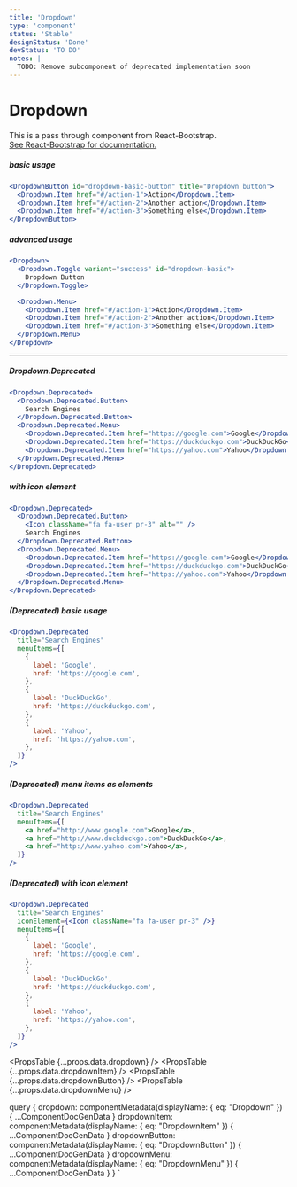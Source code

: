 ```yaml
---
title: 'Dropdown'
type: 'component'
status: 'Stable'
designStatus: 'Done'
devStatus: 'TO DO'
notes: |
  TODO: Remove subcomponent of deprecated implementation soon
---
```



# Dropdown

<SingleComponentStatus frontmatter={props?.pageContext?.frontmatter} />

<p style={{ fontSize: '1.5em' }}>
  This is a pass through component from React-Bootstrap.<br/>
  <a href="https://react-bootstrap.github.io/components/dropdowns/" target="_blank" rel="noopener noreferrer">
    See React-Bootstrap for documentation.
  </a>
</p>

##### basic usage
```jsx live
<DropdownButton id="dropdown-basic-button" title="Dropdown button">
  <Dropdown.Item href="#/action-1">Action</Dropdown.Item>
  <Dropdown.Item href="#/action-2">Another action</Dropdown.Item>
  <Dropdown.Item href="#/action-3">Something else</Dropdown.Item>
</DropdownButton>
```

##### advanced usage

```jsx live
<Dropdown>
  <Dropdown.Toggle variant="success" id="dropdown-basic">
    Dropdown Button
  </Dropdown.Toggle>

  <Dropdown.Menu>
    <Dropdown.Item href="#/action-1">Action</Dropdown.Item>
    <Dropdown.Item href="#/action-2">Another action</Dropdown.Item>
    <Dropdown.Item href="#/action-3">Something else</Dropdown.Item>
  </Dropdown.Menu>
</Dropdown>
```

***

##### Dropdown.Deprecated

```jsx live
<Dropdown.Deprecated>
  <Dropdown.Deprecated.Button>
    Search Engines
  </Dropdown.Deprecated.Button>
  <Dropdown.Deprecated.Menu>
    <Dropdown.Deprecated.Item href="https://google.com">Google</Dropdown.Deprecated.Item>
    <Dropdown.Deprecated.Item href="https://duckduckgo.com">DuckDuckGo</Dropdown.Deprecated.Item>
    <Dropdown.Deprecated.Item href="https://yahoo.com">Yahoo</Dropdown.Deprecated.Item>
  </Dropdown.Deprecated.Menu>
</Dropdown.Deprecated>
```

##### with icon element

```jsx live
<Dropdown.Deprecated>
  <Dropdown.Deprecated.Button>
    <Icon className="fa fa-user pr-3" alt="" />
    Search Engines
  </Dropdown.Deprecated.Button>
  <Dropdown.Deprecated.Menu>
    <Dropdown.Deprecated.Item href="https://google.com">Google</Dropdown.Deprecated.Item>
    <Dropdown.Deprecated.Item href="https://duckduckgo.com">DuckDuckGo</Dropdown.Deprecated.Item>
    <Dropdown.Deprecated.Item href="https://yahoo.com">Yahoo</Dropdown.Deprecated.Item>
  </Dropdown.Deprecated.Menu>
</Dropdown.Deprecated>
```

##### (Deprecated) basic usage

```jsx live
<Dropdown.Deprecated
  title="Search Engines"
  menuItems={[
    {
      label: 'Google',
      href: 'https://google.com',
    },
    {
      label: 'DuckDuckGo',
      href: 'https://duckduckgo.com',
    },
    {
      label: 'Yahoo',
      href: 'https://yahoo.com',
    },
  ]}
/>
```

##### (Deprecated) menu items as elements

```jsx live
<Dropdown.Deprecated
  title="Search Engines"
  menuItems={[
    <a href="http://www.google.com">Google</a>,
    <a href="http://www.duckduckgo.com">DuckDuckGo</a>,
    <a href="http://www.yahoo.com">Yahoo</a>,
  ]}
/>
```

##### (Deprecated) with icon element

```jsx live
<Dropdown.Deprecated
  title="Search Engines"
  iconElement={<Icon className="fa fa-user pr-3" />}
  menuItems={[
    {
      label: 'Google',
      href: 'https://google.com',
    },
    {
      label: 'DuckDuckGo',
      href: 'https://duckduckgo.com',
    },
    {
      label: 'Yahoo',
      href: 'https://yahoo.com',
    },
  ]}
/>
```

<PropsTable {...props.data.dropdown} />
<PropsTable {...props.data.dropdownItem} />
<PropsTable {...props.data.dropdownButton} />
<PropsTable {...props.data.dropdownMenu} />

  query {
    dropdown: componentMetadata(displayName: { eq: "Dropdown" }) {
      ...ComponentDocGenData
    }
    dropdownItem: componentMetadata(displayName: { eq: "DropdownItem" }) {
      ...ComponentDocGenData
    }
    dropdownButton: componentMetadata(displayName: { eq: "DropdownButton" }) {
      ...ComponentDocGenData
    }
    dropdownMenu: componentMetadata(displayName: { eq: "DropdownMenu" }) {
      ...ComponentDocGenData
    }
  }
`
